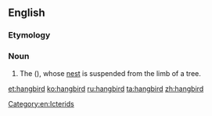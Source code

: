 ==English==
{{rfi}}
===Etymology===
{{compound|hang|bird|lang=en}}
===Noun===
{{en-noun}}

# The {{vern|Baltimore oriole}} ({{taxlink|Icterus galbula|species|noshow=1}}), whose [[nest]] is suspended from the limb of a tree. 

[[Category:en:Icterids]]

[[et:hangbird]]
[[ko:hangbird]]
[[ru:hangbird]]
[[ta:hangbird]]
[[zh:hangbird]]
